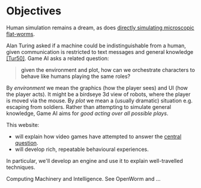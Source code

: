 
<BlogHeader number="1" date="1/Sep/2020" />

# Objectives

Human simulation remains a dream, as does [directly simulating microscopic flat-worms](#worm). 

Alan Turing asked if a machine could be indistinguishable from a human, given communication is restricted to text messages and general knowledge [[Tur50]](#tur-50).
Game AI asks a related question:

> <a name="central-question"/> given the environment and plot, how can we orchestrate characters to behave like humans playing the same roles?

By _environment_ we mean the graphics (how the player sees) and UI (how the player acts). It might be a birdseye 3d view of robots, where the player is moved via the mouse. By _plot_ we mean a (usually dramatic) situation e.g. escaping from soldiers. Rather than attempting to simulate general knowledge, Game AI aims for _good acting over all possible plays_.

<!-- The "judge" is the player, who is usually guided along their own narrative.  -->
<!-- Game AI must entertain the player, not unlike the Turing Test's original presentation as a party game [[Tur50](#tur-50)]. -->

This website:

- will explain how video games have attempted to answer the [central question](#central-question).
- will develop rich, repeatable behavioural experiences.

In particular, we'll develop an engine and use it to explain well-travelled techniques.

<Citation hash="tur-50" label="Tur50">
  <ExtLink href="https://academic.oup.com/mind/article/LIX/236/433/986238">Computing Machinery and Intelligence</ExtLink>.
</Citation>

<Citation hash="worm" label="Worm">
  See <ExtLink href="https://en.wikipedia.org/wiki/OpenWorm">OpenWorm</ ExtLink> and ...
</Citation>

<br/>
